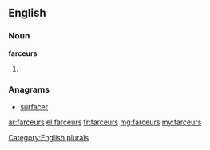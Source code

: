 ==English==

===Noun===
'''farceurs'''

# {{plural of|[[farceur]]}}

===Anagrams===
* [[surfacer#English|surfacer]]

[[Category:English plurals]]

[[ar:farceurs]]
[[el:farceurs]]
[[fr:farceurs]]
[[mg:farceurs]]
[[my:farceurs]]